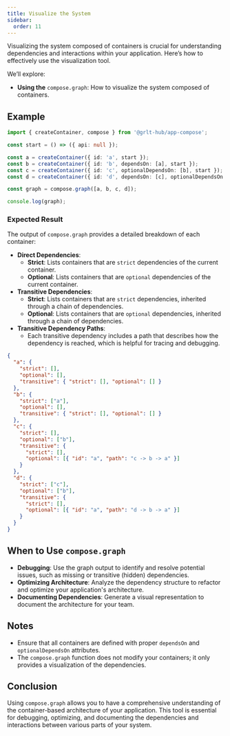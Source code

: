 ```yaml
---
title: Visualize the System
sidebar:
  order: 11
---
```


Visualizing the system composed of containers is crucial for understanding dependencies and interactions within your application. Here’s how to effectively use the visualization tool.

We’ll explore:

- **Using the** `compose.graph`: How to visualize the system composed of containers.

## Example

```ts {10}
import { createContainer, compose } from '@grlt-hub/app-compose';

const start = () => ({ api: null });

const a = createContainer({ id: 'a', start });
const b = createContainer({ id: 'b', dependsOn: [a], start });
const c = createContainer({ id: 'c', optionalDependsOn: [b], start });
const d = createContainer({ id: 'd', dependsOn: [c], optionalDependsOn: [b], start });

const graph = compose.graph([a, b, c, d]);

console.log(graph);
```

### Expected Result

The output of `compose.graph` provides a detailed breakdown of each container:

- **Direct Dependencies**:
  - **Strict**: Lists containers that are `strict` dependencies of the current container.
  - **Optional**: Lists containers that are `optional` dependencies of the current container.
- **Transitive Dependencies**:
  - **Strict**: Lists containers that are `strict` dependencies, inherited through a chain of dependencies.
  - **Optional**: Lists containers that are `optional` dependencies, inherited through a chain of dependencies.
- **Transitive Dependency Paths**:
  - Each transitive dependency includes a path that describes how the dependency is reached, which is helpful for tracing and debugging.

```json
{
  "a": {
    "strict": [],
    "optional": [],
    "transitive": { "strict": [], "optional": [] }
  },
  "b": {
    "strict": ["a"],
    "optional": [],
    "transitive": { "strict": [], "optional": [] }
  },
  "c": {
    "strict": [],
    "optional": ["b"],
    "transitive": {
      "strict": [],
      "optional": [{ "id": "a", "path": "c -> b -> a" }]
    }
  },
  "d": {
    "strict": ["c"],
    "optional": ["b"],
    "transitive": {
      "strict": [],
      "optional": [{ "id": "a", "path": "d -> b -> a" }]
    }
  }
}
```

## When to Use `compose.graph`

- **Debugging**: Use the graph output to identify and resolve potential issues, such as missing or transitive (hidden) dependencies.
- **Optimizing Architecture**: Analyze the dependency structure to refactor and optimize your application's architecture.
- **Documenting Dependencies**: Generate a visual representation to document the architecture for your team.

## Notes

- Ensure that all containers are defined with proper `dependsOn` and `optionalDependsOn` attributes.
- The `compose.graph` function does not modify your containers; it only provides a visualization of the dependencies.

## Conclusion

Using `compose.graph` allows you to have a comprehensive understanding of the container-based architecture of your application. This tool is essential for debugging, optimizing, and documenting the dependencies and interactions between various parts of your system.
